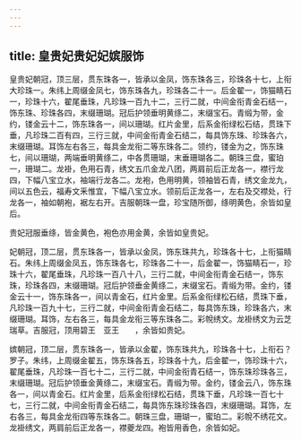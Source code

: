 ```yaml
---
---
---
```

title: 皇贵妃贵妃妃嫔服饰
---



皇贵妃朝冠，顶三层，贯东珠各一，皆承以金凤，饰东珠各三，珍珠各十七，上衔大珍珠一。朱纬上周缀金凤七，饰东珠各九，珍珠各二十一。后金翟一，饰猫睛石一，珍珠十六，翟尾垂珠，凡珍珠一百九十二，三行二就，中间金衔青金石结一，饰东珠、珍珠各四，末缀珊瑚。冠后护领垂明黄绦二，末缀宝石。青缎为带，金约，镂金云十二，饰东珠各一，间以珊瑚。红片金里，后系金衔绿松石结，贯珠下垂，凡珍珠二百有四，三行三就，中间金衔青金石结二，每具饰东珠、珍珠各六，末缀珊瑚。耳饰左右各三，每具金龙衔二等东珠各二。领约，镂金为之，饰东珠七，间以珊瑚，两端垂明黄绦二，中各贯珊瑚，末垂珊瑚各二。朝珠三盘，蜜珀一，珊瑚二。龙褂，色用石青，绣文五爪金龙八团，两肩前后正龙各一，襟行龙四，下幅八宝立水，袖端行龙各二。龙袍，色用明黄，领袖皆石青，绣文金龙九，间以五色云，福寿文釆惟宜，下幅八宝立水。领前后正龙各一，左右及交襟处，行龙各一，袖如朝袍，裾左右开。吉服朝珠一盘，珍宝随所御，绦明黄色，余皆如皇后。

贵妃冠服垂绦，皆金黄色，袍色亦用金黄，余皆如皇贵妃。

妃朝冠，顶二层，贯东珠各一，皆承以金凤，饰东珠共九，珍珠各十七，上衔猫睛石。朱纬上周缀金凤五，饰东珠各七，珍珠各二十一，后金翟一，饰猫睛石一，珍珠十六，翟尾垂珠，凡珍珠一百八十八，三行二就，中间金衔青金石结一，饰东珠，珍珠各四，末缀珊瑚。冠后护领垂金黄绦二，末缀宝石。青缎为带。金约，镂金云十一，饰东珠各一，间以青金石，红片金里。后系金衔绿松石结，贯珠下垂，凡珍珠一百九十七，三行二就，中间金衔青金石结二，每具饰东珠，珍珠各六，末缀珊瑚。耳饰，左右各三，每具金龙衔三等东珠各二。彩帨绣文。龙褂绣文为云芝瑞草。吉服冠，顶用碧王　亚王　　，余皆如贵妃。

嫔朝冠，顶二层，贯东珠各一，皆承以金翟，饰东珠共九，珍珠各十七，上衔石？罗子。朱纬，上周缀金翟五，饰东珠各五，珍珠各十九，后金翟一，饰珍珠十六，翟尾垂珠，凡珍珠一百七十二，三行二就，中间金衔青石结一，饰东珠珍珠各三，末缀珊瑚。冠后护领垂金黄绦二，末缀宝石。青缎为带。金约，镂金云八，饰东珠各一，间以青金石。红片金里，后系金衔绿松石结，贯珠下垂，凡珍珠一百七十七，三行二就，中间金衔青金石结二，每具饰东珠珍珠各四，末缀珊瑚。耳饰，左右各三，每具金龙衔四等东珠各二。朝珠三盘，珊瑚一，蜜珀二。彩帨不绣花文。龙褂绣文，两肩前后正龙各一，襟夔龙四。袍皆用香色，余皆如妃。